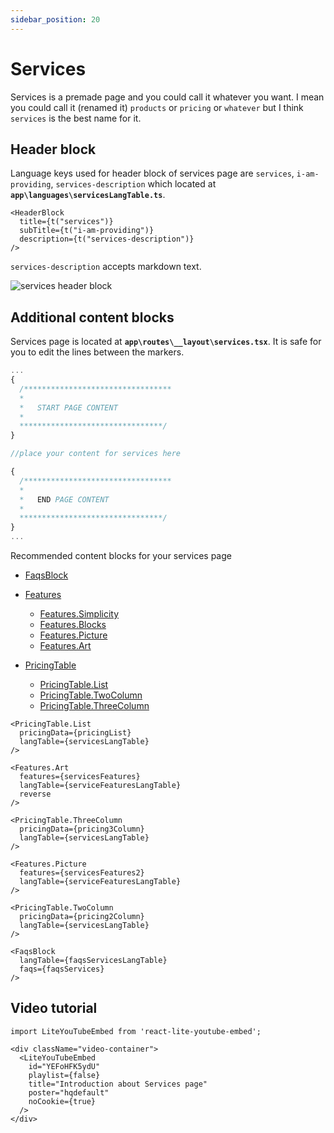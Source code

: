 ```yaml
---
sidebar_position: 20
---
```



# Services

Services is a premade page and you could call it whatever you want. I mean you could call it (renamed it) `products` or `pricing` or `whatever` but I think `services` is the best name for it.

## Header block

Language keys used for header block of services page are `services`, `i-am-providing`, `services-description` which located at **`app\languages\servicesLangTable.ts`**. 

<Tabs>
<TabItem value="Usage">

```tsx
<HeaderBlock
  title={t("services")}
  subTitle={t("i-am-providing")}
  description={t("services-description")}
/>
```

</TabItem>
<TabItem value="Note">

`services-description` accepts markdown text.

</TabItem>
<TabItem value="Screenshots">

<div style={{textAlign: 'center'}}>

![services header block](./img/services-headerblock.webp)

</div>

</TabItem>
</Tabs>

## Additional content blocks

 Services page is located at **`app\routes\__layout\services.tsx`**. It is safe for you to edit the lines between the markers. 

<Tabs>
<TabItem value="File">

```ts title="app\routes\__layout\services.tsx"
...
{
  /*********************************
  * 
  *   START PAGE CONTENT 
  * 
  ********************************/
}

//place your content for services here

{
  /*********************************
  * 
  *   END PAGE CONTENT 
  * 
  ********************************/
}
...
````

</TabItem>
<TabItem value="Content blocks">

Recommended content blocks for your services page

- [FaqsBlock](../content-blocks.mdx#faqsblock)
- [Features](../content-blocks.mdx#features)
  + [Features.Simplicity](../content-blocks.mdx#featuressimplicity)
  + [Features.Blocks](../content-blocks.mdx#featuresblocks)
  + [Features.Picture](../content-blocks.mdx#featurespicture)
  + [Features.Art](../content-blocks.mdx#featuresart)

- [PricingTable](../content-blocks.mdx#pricingtable)
  + [PricingTable.List](../content-blocks.mdx#pricingtablelist)
  + [PricingTable.TwoColumn](../content-blocks.mdx#pricingtabletwocolumn)
  + [PricingTable.ThreeColumn](../content-blocks.mdx#pricingtablethreecolumn)

</TabItem>
<TabItem value="Examples">

```tsx
<PricingTable.List
  pricingData={pricingList}
  langTable={servicesLangTable}
/>

<Features.Art
  features={servicesFeatures}
  langTable={serviceFeaturesLangTable}
  reverse
/>

<PricingTable.ThreeColumn
  pricingData={pricing3Column}
  langTable={servicesLangTable}
/>

<Features.Picture
  features={servicesFeatures2}
  langTable={serviceFeaturesLangTable}
/>

<PricingTable.TwoColumn
  pricingData={pricing2Column}
  langTable={servicesLangTable}
/>

<FaqsBlock
  langTable={faqsServicesLangTable}
  faqs={faqsServices}
/>
```

</TabItem>
</Tabs>

## Video tutorial

```mdx-code-block
import LiteYouTubeEmbed from 'react-lite-youtube-embed';

<div className="video-container">
  <LiteYouTubeEmbed
    id="YEFoHFK5ydU"
    playlist={false}
    title="Introduction about Services page"
    poster="hqdefault"
    noCookie={true}
  />
</div>
```